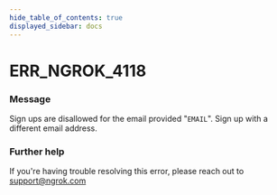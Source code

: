 ```yaml
---
hide_table_of_contents: true
displayed_sidebar: docs
---
```



# ERR_NGROK_4118

### Message

Sign ups are disallowed for the email provided "`EMAIL`". Sign up with a different email address.

<ErrorDetails error="err_ngrok_4118" />

### Further help

If you're having trouble resolving this error, please reach out to [support@ngrok.com](mailto:support@ngrok.com?subject=Help%20with%20ERR_NGROK_4118)
